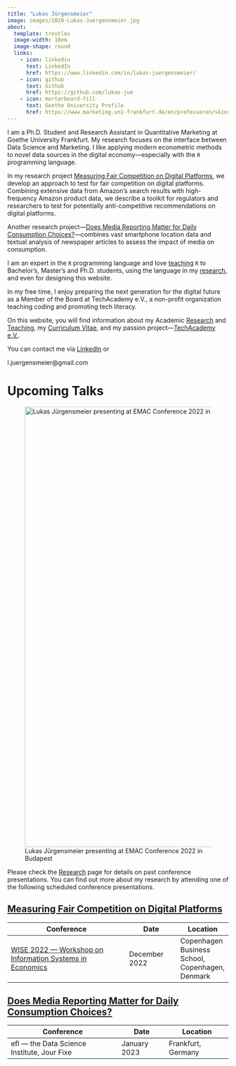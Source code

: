 ```yaml
---
title: "Lukas Jürgensmeier"
image: images/2020-Lukas-Juergensmeier.jpg
about:
  template: trestles
  image-width: 10em
  image-shape: round
  links:
    - icon: linkedin
      text: LinkedIn
      href: https://www.linkedin.com/in/lukas-juergensmeier/
    - icon: github
      text: Github
      href: https://github.com/lukas-jue
    - icon: mortarboard-fill
      text: Goethe University Profile
      href: https://www.marketing.uni-frankfurt.de/en/professoren/skiera/team/doctoral-students/lukas-juergensmeier.html
---
```


I am a Ph.D. Student and Research Assistant in Quantitative Marketing at Goethe University Frankfurt. My research focuses on the interface between Data Science and Marketing. I like applying modern econometric methods to novel data sources in the digital economy---especially with the `R` programming language.

In my research project [Measuring Fair Competition on Digital Platforms](research.qmd#research.html#measuring-fair-competition-on-digital-platforms), we develop an approach to test for fair competition on digital platforms. Combining extensive data from Amazon's search results with high-frequency Amazon product data, we describe a toolkit for regulators and researchers to test for potentially anti-competitive recommendations on digital platforms.

Another research project---[Does Media Reporting Matter for Daily Consumption Choices?](https://lukas-juergensmeier.com/research.html#does-media-reporting-matter-for-daily-consumption-choices)---combines vast smartphone location data and textual analysis of newspaper articles to assess the impact of media on consumption.

I am an expert in the `R` programming language and love [teaching](teaching.qmd) `R` to Bachelor's, Master's and Ph.D. students, using the language in my [research](research.qmd), and even for designing this website.

In my free time, I enjoy preparing the next generation for the digital future as a Member of the Board at TechAcademy e.V., a non-profit organization teaching coding and promoting tech literacy.

On this website, you will find information about my Academic [Research](research.qmd) and [Teaching](teaching.qmd), my [Curriculum Vitae](curriculum-vitae.qmd), and my passion project---[TechAcademy e.V.](techacademy.qmd).

You can contact me via [LinkedIn](https://www.linkedin.com/in/lukas-juergensmeier/) or <span id="obf">

```{=html}
<script>document.getElementById("obf").innerHTML="<n uers=\"znvygb:y.whretrafzrvre@tznvy.pbz\" gnetrg=\"_oynax\">R-Znvy.</n>".replace(/[a-zA-Z]/g,function(c){return String.fromCharCode((c<="Z"?90:122)>=(c=c.charCodeAt(0)+13)?c:c-26);});document.body.appendChild(eo);</script>
```
<noscript>[moc.liamg\@reiemsnegreuj.l]{style="unicode-bidi:bidi-override;direction:rtl;"}</noscript>

</span>

# Upcoming Talks

![Lukas Jürgensmeier presenting at EMAC Conference 2022 in Budapest](images/2022-05-EMAC-Budapest-Lukas-Juergensmeier-Presentation.jpg){fig-alt="Lukas Jürgensmeier presenting at EMAC Conference 2022 in Budapest" width="1000"}

Please check the [Research](research.qmd) page for details on past conference presentations. You can find out more about my research by attending one of the following scheduled conference presentations.

## [Measuring Fair Competition on Digital Platforms](research.qmd#measuring-fair-competition-on-digital-platforms)

| Conference                                                                         | Date          | Location                                        |
|---------------------------------------|-----------------|-----------------|
| [WISE 2022 --- Workshop on Information Systems in Economics](http://wiseconf.org/) | December 2022 | Copenhagen Business School, Copenhagen, Denmark |

## [Does Media Reporting Matter for Daily Consumption Choices?](research.qmd#does-media-reporting-matter-for-daily-consumption-choices)

| Conference                                    | Date         | Location           |
|------------------------------------|----------------|---------------------|
| efl --- the Data Science Institute, Jour Fixe | January 2023 | Frankfurt, Germany |
